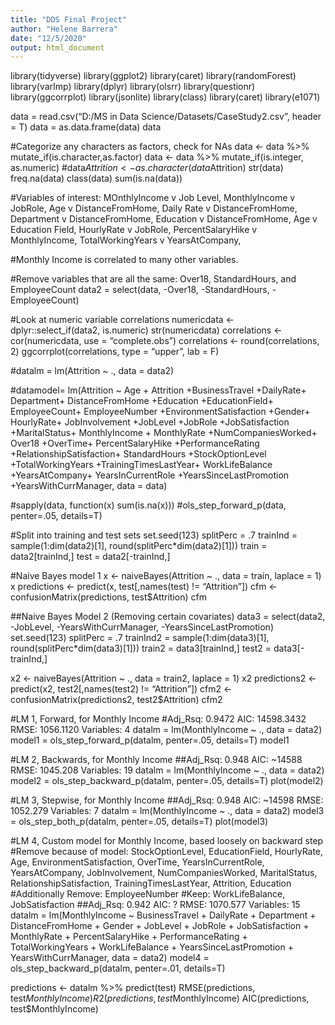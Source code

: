 ---
title: "DDS Final Project"
author: "Helene Barrera"
date: "12/5/2020"
output: html_document
---

library(tidyverse)
library(ggplot2)
library(caret)
library(randomForest)
library(varImp)
library(dplyr)
library(olsrr)
library(questionr)
library(ggcorrplot)
library(jsonlite)
library(class)
library(caret)
library(e1071)


data = read.csv("D:/MS in Data Science/Datasets/CaseStudy2.csv", header = T)
data = as.data.frame(data)
data

#Categorize any characters as factors, check for NAs
data <- data %>% mutate_if(is.character,as.factor)
data <- data %>% mutate_if(is.integer, as.numeric)
#data$Attrition <- as.character(data$Attrition)
str(data)
freq.na(data)
class(data)
sum(is.na(data))



#Variables of interest: MOnthlyIncome v Job Level, MonthlyIncome v JobRole, Age v DistanceFromHome, Daily Rate v DistanceFromHome, Department v DistanceFromHome, Education v DistanceFromHome, Age v Education Field, HourlyRate v JobRole, PercentSalaryHike v MonthlyIncome, TotalWorkingYears v YearsAtCompany, 

#Monthly Income is correlated to many other variables. 

#Remove variables that are all the same: Over18, StandardHours, and EmployeeCount
data2 = select(data, -Over18, -StandardHours, -EmployeeCount)


#Look at numeric variable correlations
numericdata <- dplyr::select_if(data2, is.numeric)
str(numericdata)
correlations <- cor(numericdata, use = "complete.obs")
correlations <- round(correlations, 2)
ggcorrplot(correlations, type = "upper", lab = F)

#datalm = lm(Attrition ~ ., data = data2)


#datamodel= lm(Attrition ~ Age + Attrition +BusinessTravel +DailyRate+ Department+ DistanceFromHome +Education +EducationField+ EmployeeCount+	EmployeeNumber +EnvironmentSatisfaction +Gender+ HourlyRate+ JobInvolvement +JobLevel +JobRole +JobSatisfaction +MaritalStatus+ MonthlyIncome + MonthlyRate +NumCompaniesWorked+ Over18 +OverTime+ PercentSalaryHike +PerformanceRating +RelationshipSatisfaction+ StandardHours +StockOptionLevel +TotalWorkingYears +TrainingTimesLastYear+ WorkLifeBalance +YearsAtCompany+ YearsInCurrentRole +YearsSinceLastPromotion +YearsWithCurrManager, data = data)


#sapply(data, function(x) sum(is.na(x)))
#ols_step_forward_p(data, penter=.05, details=T)


#Split into training and test sets
set.seed(123)
splitPerc = .7
trainInd = sample(1:dim(data2)[1], round(splitPerc*dim(data2)[1]))
train = data2[trainInd,]
test = data2[-trainInd,]


#Naive Bayes model 1
x <- naiveBayes(Attrition ~ ., data = train, laplace = 1)
x
predictions <- predict(x, test[,names(test) != "Attrition"])
cfm <- confusionMatrix(predictions, test$Attrition)
cfm



##Naive Bayes Model 2 (Removing certain covariates)
data3 = select(data2, -JobLevel, -YearsWithCurrManager, -YearsSinceLastPromotion)
set.seed(123)
splitPerc = .7
trainInd2 = sample(1:dim(data3)[1], round(splitPerc*dim(data3)[1]))
train2 = data3[trainInd,]
test2 = data3[-trainInd,]

x2 <- naiveBayes(Attrition ~ ., data = train2, laplace = 1)
x2
predictions2 <- predict(x2, test2[,names(test2) != "Attrition"])
cfm2 <- confusionMatrix(predictions2, test2$Attrition)
cfm2


#LM 1, Forward, for Monthly Income 
#Adj_Rsq: 0.9472    AIC: 14598.3432    RMSE: 1056.1120    Variables: 4
datalm = lm(MonthlyIncome ~ ., data = data2)
model1 = ols_step_forward_p(datalm, penter=.05, details=T)
model1

#LM 2, Backwards, for Monthly Income 
##Adj_Rsq: 0.948    AIC: ~14588    RMSE: 1045.208    Variables: 19
datalm = lm(MonthlyIncome ~ ., data = data2)
model2 = ols_step_backward_p(datalm, penter=.05, details=T)
plot(model2)

#LM 3, Stepwise, for Monthly Income
##Adj_Rsq: 0.948    AIC: ~14598    RMSE: 1052.279    Variables: 7
datalm = lm(MonthlyIncome ~ ., data = data2)
model3 = ols_step_both_p(datalm, penter=.05, details=T)
plot(model3)

#LM 4, Custom model for Monthly Income, based loosely on backward step
#Remove because of model: StockOptionLevel, EducationField, HourlyRate, Age, EnvironmentSatisfaction, OverTime, YearsInCurrentRole, YearsAtCompany, JobInvolvement, NumCompaniesWorked, MaritalStatus, RelationshipSatisfaction, TrainingTimesLastYear, Attrition, Education
#Additionally Remove: EmployeeNumber
#Keep: WorkLifeBalance, JobSatisfaction
##Adj_Rsq: 0.942    AIC: ?   RMSE: 1070.577    Variables: 15
datalm = lm(MonthlyIncome ~ BusinessTravel + DailyRate + Department + DistanceFromHome + Gender + JobLevel + JobRole + JobSatisfaction + MonthlyRate + PercentSalaryHike + PerformanceRating + TotalWorkingYears + WorkLifeBalance + YearsSinceLastPromotion + YearsWithCurrManager, data = data2)
model4 = ols_step_backward_p(datalm, penter=.01, details=T)

predictions <- datalm %>% predict(test)
RMSE(predictions, test$MonthlyIncome)
R2(predictions, test$MonthlyIncome)
AIC(predictions, test$MonthlyIncome)